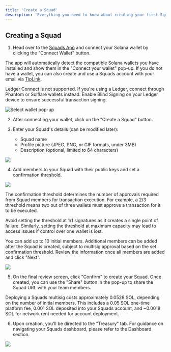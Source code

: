 ```yaml
---
title: 'Create a Squad'
description: 'Everything you need to know about creating your first Squad.'
---
```


## Creating a Squad

1. Head over to the [Squads App](app.squads.so) and connect your Solana wallet by clicking the "Connect Wallet" button.

The app will automatically detect the compatible Solana wallets you have installed and show them in the "Connect your wallet" pop-up. If you do not have a wallet, you can also create and use a Squads account with your email via [TipLink](https://docs.squads.so/main/navigating-your-squad/in-app-integrations/tiplink).

<Warning>
  Ledger Connect is not supported. If you're using a Ledger, connect through Phantom or Solflare
  wallets instead. Enable Blind Signing on your Ledger device to ensure successful transaction
  signing.
</Warning>

<img
  title="Select wallet pop-up"
  src="https://docs.squads.so/~gitbook/image?url=https%3A%2F%2F254049203-files.gitbook.io%2F%7E%2Ffiles%2Fv0%2Fb%2Fgitbook-x-prod.appspot.com%2Fo%2Fspaces%252FdUrslJzNhqr2JDZzXUUz%252Fuploads%252FU3APeqFjR83MhZ0XfoxP%252FScreenshot%25202024-06-25%2520at%252010.31.31%25E2%2580%25AFPM.png%3Falt%3Dmedia%26token%3D00870f3d-ff0b-4e25-b68d-2d718174aa01&width=768&dpr=4&quality=100&sign=564a108c&sv=1"
/>

2. After connecting your wallet, click on the "Create a Squad" button.

3. Enter your Squad's details (can be modified later):

   - Squad name
   - Profile picture (JPEG, PNG, or GIF formats, under 3MB)
   - Description (optional, limited to 64 characters)

<img src="https://docs.squads.so/~gitbook/image?url=https%3A%2F%2F254049203-files.gitbook.io%2F%7E%2Ffiles%2Fv0%2Fb%2Fgitbook-x-prod.appspot.com%2Fo%2Fspaces%252FdUrslJzNhqr2JDZzXUUz%252Fuploads%252FHnv2S1X9QEGbet7DlFKf%252FSquad%2520details-1.png%3Falt%3Dmedia%26token%3D7f308bda-38e4-43b7-9b72-c58b02d66787&width=768&dpr=4&quality=100&sign=21510a64&sv=1" />

4. Add members to your Squad with their public keys and set a confirmation threshold.

<img src="https://docs.squads.so/~gitbook/image?url=https%3A%2F%2F254049203-files.gitbook.io%2F%7E%2Ffiles%2Fv0%2Fb%2Fgitbook-x-prod.appspot.com%2Fo%2Fspaces%252FdUrslJzNhqr2JDZzXUUz%252Fuploads%252FtikeOqdeT8hcOq3vSHrS%252F3%2520theshold%29.png%3Falt%3Dmedia%26token%3D75a920b5-dc60-416f-b3c6-900a5d04fbec&width=768&dpr=4&quality=100&sign=fb123771&sv=1" />

The confirmation threshold determines the number of approvals required from Squad members for transaction execution. For example, a 2/3 threshold means two out of three wallets must approve a transaction for it to be executed.

<Warning>
  Avoid setting the threshold at 1/1 signatures as it creates a single point of failure. Similarly,
  setting the threshold at maximum capacity may lead to access issues if control over one wallet is
  lost.
</Warning>

You can add up to 10 initial members. Additional members can be added after the Squad is created, subject to multisig approval based on the set confirmation threshold. Review the information once all members are added and click "Next".

<img src="https://docs.squads.so/~gitbook/image?url=https%3A%2F%2F254049203-files.gitbook.io%2F%7E%2Ffiles%2Fv0%2Fb%2Fgitbook-x-prod.appspot.com%2Fo%2Fspaces%252FdUrslJzNhqr2JDZzXUUz%252Fuploads%252F99jv57R1mIaoD5ddmr6W%252FReview%2520%28The%2520Squad%2520-%2520name%252C%2520team%2520funds%2520-%2520description%252C%2520photo%2520-%2520Squads%2520logo%29.png%3Falt%3Dmedia%26token%3Ddb07e9b4-1ea7-4580-aac6-1a70662b6cef&width=768&dpr=4&quality=100&sign=e5741144&sv=1" />

5. On the final review screen, click "Confirm" to create your Squad. Once created, you can use the "Share" button in the pop-up to share the Squad URL with your team members.

<Info>
  Deploying a Squads multisig costs approximately 0.0528 SOL, depending on the number of initial
  members. This includes a 0.05 SOL one-time platform fee, 0.001 SOL deposited into your Squads
  account, and ~0.0018 SOL for network rent needed for account deployment.
</Info>

6. Upon creation, you'll be directed to the "Treasury" tab. For guidance on navigating your Squads dashboard, please refer to the Dashboard section.

<img src="https://docs.squads.so/~gitbook/image?url=https%3A%2F%2F254049203-files.gitbook.io%2F%7E%2Ffiles%2Fv0%2Fb%2Fgitbook-x-prod.appspot.com%2Fo%2Fspaces%252FdUrslJzNhqr2JDZzXUUz%252Fuploads%252Fis6cXN22fVlIhZFWYzKi%252FTreasury%2520page%2520%28empty%2520treasury%252C%25200.03%2520dollar%2520balance%252C%25200.001%2520SOL%252C%25201%2520asset%29.png%3Falt%3Dmedia%26token%3Db0b6a438-c300-49b8-b9ae-61e8f86677f7&width=768&dpr=4&quality=100&sign=eb06609c&sv=1" />
